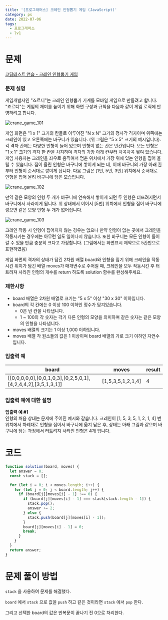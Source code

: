 ```yaml
---
title: '[프로그래머스] 크레인 인형뽑기 게임 (JavaScript)'
category: ps
date: 2022-07-06
tags:
  - 프로그래머스
  - lv1
---
```


# 문제

[코딩테스트 연습 - 크레인 인형뽑기 게임](https://school.programmers.co.kr/learn/courses/30/lessons/64061)

### 문제 설명

게임개발자인 "죠르디"는 크레인 인형뽑기 기계를 모바일 게임으로 만들려고 합니다.
"죠르디"는 게임의 재미를 높이기 위해 화면 구성과 규칙을 다음과 같이 게임 로직에 반영하려고 합니다.

![crane_game_101](./image/crane_game_101.png)

게임 화면은 "1 x 1" 크기의 칸들로 이루어진 "N x N" 크기의 정사각 격자이며 위쪽에는 크레인이 있고 오른쪽에는 바구니가 있습니다. (위 그림은 "5 x 5" 크기의 예시입니다). 각 격자 칸에는 다양한 인형이 들어 있으며 인형이 없는 칸은 빈칸입니다. 모든 인형은 "1 x 1" 크기의 격자 한 칸을 차지하며 격자의 가장 아래 칸부터 차곡차곡 쌓여 있습니다. 게임 사용자는 크레인을 좌우로 움직여서 멈춘 위치에서 가장 위에 있는 인형을 집어 올릴 수 있습니다. 집어 올린 인형은 바구니에 쌓이게 되는 데, 이때 바구니의 가장 아래 칸부터 인형이 순서대로 쌓이게 됩니다. 다음 그림은 [1번, 5번, 3번] 위치에서 순서대로 인형을 집어 올려 바구니에 담은 모습입니다.

![crane_game_102](./image/crane_game_102.png)

만약 같은 모양의 인형 두 개가 바구니에 연속해서 쌓이게 되면 두 인형은 터뜨려지면서 바구니에서 사라지게 됩니다. 위 상태에서 이어서 [5번] 위치에서 인형을 집어 바구니에 쌓으면 같은 모양 인형 두 개가 없어집니다.

![crane_game_103](./image/crane_game_103.gif)

크레인 작동 시 인형이 집어지지 않는 경우는 없으나 만약 인형이 없는 곳에서 크레인을 작동시키는 경우에는 아무런 일도 일어나지 않습니다. 또한 바구니는 모든 인형이 들어갈 수 있을 만큼 충분히 크다고 가정합니다. (그림에서는 화면표시 제약으로 5칸만으로 표현하였음)

게임 화면의 격자의 상태가 담긴 2차원 배열 board와 인형을 집기 위해 크레인을 작동시킨 위치가 담긴 배열 moves가 매개변수로 주어질 때, 크레인을 모두 작동시킨 후 터트려져 사라진 인형의 개수를 return 하도록 solution 함수를 완성해주세요.

### 제한사항

- board 배열은 2차원 배열로 크기는 "5 x 5" 이상 "30 x 30" 이하입니다.
- board의 각 칸에는 0 이상 100 이하인 정수가 담겨있습니다.
  - 0은 빈 칸을 나타냅니다.
  - 1 ~ 100의 각 숫자는 각기 다른 인형의 모양을 의미하며 같은 숫자는 같은 모양의 인형을 나타냅니다.
- moves 배열의 크기는 1 이상 1,000 이하입니다.
- moves 배열 각 원소들의 값은 1 이상이며 board 배열의 가로 크기 이하인 자연수입니다.

### 입출력 예

| board                                                         | moves             | result |
| ------------------------------------------------------------- | ----------------- | ------ |
| [[0,0,0,0,0],[0,0,1,0,3],[0,2,5,0,1],[4,2,4,4,2],[3,5,1,3,1]] | [1,5,3,5,1,2,1,4] | 4      |

### 입출력 예에 대한 설명

**입출력 예 #1** <br/>
인형의 처음 상태는 문제에 주어진 예시와 같습니다. 크레인이 [1, 5, 3, 5, 1, 2, 1, 4] 번 위치에서 차례대로 인형을 집어서 바구니에 옮겨 담은 후, 상태는 아래 그림과 같으며 바구니에 담는 과정에서 터트려져 사라진 인형은 4개 입니다.

# 코드

```jsx
function solution(board, moves) {
  let answer = 0;
  const stack = [];

  for (let i = 0; i < moves.length; i++) {
    for (let j = 0; j < board.length; j++) {
      if (board[j][moves[i] - 1] !== 0) {
        if (board[j][moves[i] - 1] === stack[stack.length - 1]) {
          stack.pop();
          answer += 2;
        } else {
          stack.push(board[j][moves[i] - 1]);
        }
        board[j][moves[i] - 1] = 0;
        break;
      }
    }
  }
  return answer;
}
```

# 문제 풀이 방법

`stack` 을 사용하여 문제를 해결했다.

`board` 에서 `stack` 으로 값을 `push` 하고 같은 것이라면 `stack` 에서 `pop` 한다.

그리고 선택한 board의 값은 반복문이 끝나기 전 0으로 처리한다.

